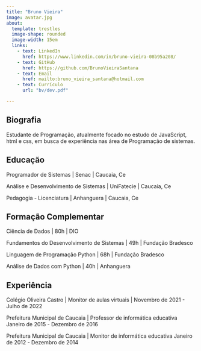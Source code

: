 ```yaml
---
title: "Bruno Vieira"
image: avatar.jpg
about: 
  template: trestles
  image-shape: rounded
  image-width: 15em
  links:
    - text: LinkedIn
      href: https://www.linkedin.com/in/bruno-vieira-08b95a208/
    - text: GitHub
      href: https://github.com/BrunoVieiraSantana
    - text: Email
      href: mailto:bruno_vieira_santana@hotmail.com
    - text: Currículo
      url: "bv/dev.pdf"

---
```

:::{#hero-heading}

## Biografia

Estudante de Programação, atualmente focado no estudo de JavaScript, html e css, em busca de experiência nas área de Programação de sistemas.

## Educação

Programador de Sistemas | 
Senac | Caucaia, Ce 

Análise e Desenvolvimento de Sistemas | 
UniFatecie | Caucaia, Ce

Pedagogia - Licenciatura | 
Anhanguera | Caucaia, Ce

## Formação Complementar
Ciência de Dados | 80h | DIO

Fundamentos do Desenvolvimento de Sistemas | 49h | Fundação Bradesco

Linguagem de Programação Python | 68h | Fundação Bradesco

Análise de Dados com Python | 40h | Anhanguera

## Experiência

Colégio Oliveira Castro | 
Monitor de aulas virtuais | 
Novembro de 2021 - Julho de 2022

Prefeitura Municipal de Caucaia | 
Professor de informática educativa 
Janeiro de 2015 - Dezembro de 2016

Prefeitura Municipal de Caucaia | 
Monitor de informática educativa 
Janeiro de 2012 - Dezembro de 2014




:::





